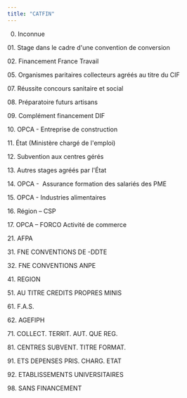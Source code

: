 ```yaml
---
title: "CATFIN"
---
```


00. Inconnue

01\. Stage dans le
cadre d\'une convention de conversion

02\. Financement France
Travail

05\. Organismes
paritaires collecteurs agréés au titre du CIF

07\. Réussite concours
sanitaire et social

08\. Préparatoire
futurs artisans

09\. Complément
financement DIF

10\. OPCA - Entreprise
de construction

11\. État (Ministère
chargé de l\'emploi)

12\. Subvention aux
centres gérés

13\. Autres stages
agréés par l\'État

14\. OPCA -  Assurance formation des salariés des PME

15\. OPCA - Industries
alimentaires

16\. Région -- CSP

17\. OPCA -- FORCO
Activité de commerce

21\. AFPA

31\. FNE CONVENTIONS DE
-DDTE

32\. FNE CONVENTIONS
ANPE

41\. REGION

51\. AU TITRE CREDITS
PROPRES MINIS

61\. F.A.S.

62\. AGEFIPH

71\. COLLECT. TERRIT. AUT. QUE REG.

81\. CENTRES SUBVENT.
TITRE FORMAT.

91\. ETS DEPENSES PRIS.
CHARG. ETAT

92\. ETABLISSEMENTS
UNIVERSITAIRES

98\. SANS FINANCEMENT


